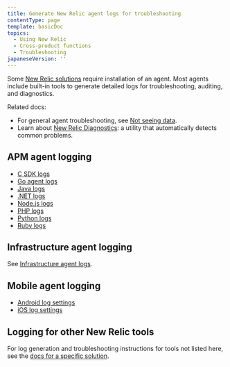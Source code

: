 ```yaml
---
title: Generate New Relic agent logs for troubleshooting
contentType: page
template: basicDoc
topics:
  - Using New Relic
  - Cross-product functions
  - Troubleshooting
japaneseVersion: ''
---
```


Some [New Relic solutions](https://newrelic.com/integrations) require installation of an agent. Most agents include built-in tools to generate detailed logs for troubleshooting, auditing, and diagnostics.

Related docs:

* For general agent troubleshooting, see [Not seeing data](/docs/agents/manage-apm-agents/troubleshooting/not-seeing-data).
* Learn about [New Relic Diagnostics](/docs/using-new-relic/cross-product-functions/troubleshooting/new-relic-diagnostics): a utility that automatically detects common problems.

## APM agent logging

* [C SDK logs](/docs/agents/c-sdk/install-configure/install-c-sdk-compile-link-your-code#logging)
* [Go agent logs](/docs/agents/go-agent/configuration/go-agent-logging)
* [Java logs](/docs/agents/java-agent/troubleshooting/generate-debug-logs-troubleshooting-java)
* [.NET logs](/docs/agents/net-agent/troubleshooting/generate-logs-troubleshooting-net)
* [Node.js logs](/docs/agents/nodejs-agent/troubleshooting/generate-trace-log-troubleshooting-nodejs)
* [PHP logs](/docs/agents/php-agent/troubleshooting/generating-logs-troubleshooting-php)
* [Python logs](/docs/agents/python-agent/troubleshooting/python-agent-logging)
* [Ruby logs](/docs/agents/ruby-agent/troubleshooting/generating-logs-troubleshooting-ruby)

## Infrastructure agent logging

See [Infrastructure agent logs](/docs/infrastructure/new-relic-infrastructure/troubleshooting/generate-logs-troubleshooting-infrastructure).

## Mobile agent logging

* [Android log settings](/docs/mobile-monitoring/new-relic-mobile-android/api-guides/android-agent-configuration-feature-flags#logging)
* [iOS log settings](/docs/mobile-monitoring/new-relic-mobile-ios/installation/ios-manual-installation#logging)

## Logging for other New Relic tools

For log generation and troubleshooting instructions for tools not listed here, see the [docs for a specific solution](https://newrelic.com/integrations).
